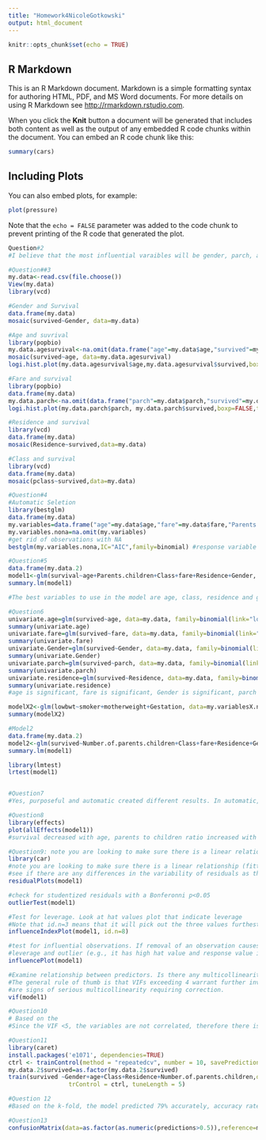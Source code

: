 ```yaml
---
title: "Homework4NicoleGotkowski"
output: html_document
---
```


```r
knitr::opts_chunk$set(echo = TRUE)
```

## R Markdown

This is an R Markdown document. Markdown is a simple formatting syntax for authoring HTML, PDF, and MS Word documents. For more details on using R Markdown see <http://rmarkdown.rstudio.com>.

When you click the **Knit** button a document will be generated that includes both content as well as the output of any embedded R code chunks within the document. You can embed an R code chunk like this:

```r
summary(cars)
```

## Including Plots

You can also embed plots, for example:

```r
plot(pressure)
```

Note that the `echo = FALSE` parameter was added to the code chunk to prevent printing of the R code that generated the plot.

```r
Question#2
#I believe that the most influential varaibles will be gender, parch, age, class and residence. "Women and children first" for taking life boats probably resulted in these passengers to have a higher survival rate, as well, passengers with more children were most likely prioritized. Ticket fare and class probably also had an influence due to the rich being favoured perhaps due to paying off crew members or perceived levels of importance. Destination could have influenced the ability of a passenger to communicate, i.e. passengers from Sweden may have had more difficulty communicating assuming there home destination influences there level of fluency in english. 
```

```r
#Question##3
my.data<-read.csv(file.choose())
View(my.data)
library(vcd)
```

```r
#Gender and Survival
data.frame(my.data)
mosaic(survived~Gender, data=my.data)
```


```r
#Age and suvrival
library(popbio)
my.data.agesurvival<-na.omit(data.frame("age"=my.data$age,"survived"=my.data$survived))
mosaic(survived~age, data=my.data.agesurvival)
logi.hist.plot(my.data.agesurvival$age,my.data.agesurvival$survived,boxp=FALSE,type="hist",col="gray", xlabel="Age")
```


```r
#Fare and survival
library(popbio)
data.frame(my.data)
my.data.parch<-na.omit(data.frame("parch"=my.data$parch,"survived"=my.data$survived))
logi.hist.plot(my.data.parch$parch, my.data.parch$survived,boxp=FALSE,type="hist",col="gray", xlabel="parch")
```

```r
#Residence and survival
library(vcd)
data.frame(my.data)
mosaic(Residence~survived,data=my.data)
```

```r
#Class and survival
library(vcd)
data.frame(my.data)
mosaic(pclass~survived,data=my.data)
```

```r
#Question#4
#Automatic Seletion
library(bestglm)
data.frame(my.data)
my.variables=data.frame("age"=my.data$age,"fare"=my.data$fare,"Parents.children"=my.data$parch,"Gender"=my.data$Gender,"Class"=my.data$pclass,"Residence"=my.data$Residence,"survival"=my.data$survived)
my.variables.nona=na.omit(my.variables)  
#get rid of observations with NA
bestglm(my.variables.nona,IC="AIC",family=binomial) #response variable must be last column in dataframe
```

```r
#Question#5
data.frame(my.data.2)
model1<-glm(survival~age+Parents.children+Class+fare+Residence+Gender, data=my.variables)
summary.lm(model1)
```
```r
#The best variables to use in the model are age, class, residence and gender
```

```r
#Question6
univariate.age=glm(survived~age, data=my.data, family=binomial(link="logit"))
summary(univariate.age)
univariate.fare=glm(survived~fare, data=my.data, family=binomial(link="logit"))
summary(univariate.fare)
univariate.Gender=glm(survived~Gender, data=my.data, family=binomial(link="logit"))
summary(univariate.Gender)
univariate.parch=glm(survived~parch, data=my.data, family=binomial(link="logit"))
summary(univariate.parch)
univariate.residence=glm(survived~Residence, data=my.data, family=binomial(link="logit"))
summary(univariate.residence)
#age is significant, fare is significant, Gender is significant, parch is significant and residence is significant. 

modelX2<-glm(lowbwt~smoker+motherweight+Gestation, data=my.variablesX.nona, family=binomial(link="logit"))
summary(modelX2)
```
```r
#Model2
data.frame(my.data.2)
model2<-glm(survived~Number.of.parents.children+Class+fare+Residence+Gender, data=my.data.2)
summary.lm(model1)

library(lmtest)
lrtest(model1)



```

```r
#Question7
#Yes, purposeful and automatic created different results. In automatic, Gender was not significant however it was in purposeful.

```

```r
#Question8
library(effects)
plot(allEffects(model1))
#survival decreased with age, parents to children ratio increased with amunt of children, survival decreased with class, and survival increased with fare. These all are what I initially predicted.  
```
```r
#Question9: note you are looking to make sure there is a linear relationship (fitted green line) and to examine plots to. see if there are any differences in the variability of residuals as the value for each predictor variable increases.
library(car)
#note you are looking to make sure there is a linear relationship (fitted green line) and to examine plots to 
#see if there are any differences in the variability of residuals as the value for each predictor variable increases.
residualPlots(model1)
```

```r
#check for studentized residuals with a Bonferonni p<0.05
outlierTest(model1)
```
```r
#Test for leverage. Look at hat values plot that indicate leverage
#Note that id.n=3 means that it will pick out the three values furthest from the average
influenceIndexPlot(model1, id.n=8)
```
```r
#test for influential observations. If removal of an observation causes substantial change in the estimates of coefficient, it is called influential observation. Influence can be thought of as the product of 
#leverage and outlier (e.g., it has high hat value and response value is unusual conditional on covariate pattern)
influencePlot(model1)
```

```r

#Examine relationship between predictors. Is there any multicollinearity?
#The general rule of thumb is that VIFs exceeding 4 warrant further investigation, while VIFs exceeding 10 
#are signs of serious multicollinearity requiring correction.
vif(model1)
```

```r
#Question10
# Based on the 
#Since the VIF <5, the variables are not correlated, therefore there is no multicollinearity  
```


```r
#Question11
library(caret)
install.packages('e1071', dependencies=TRUE)
ctrl <- trainControl(method = "repeatedcv", number = 10, savePredictions = TRUE)
my.data.2$survived=as.factor(my.data.2$survived)
train(survived ~Gender+age+Class+Residence+Number.of.parents.children,data=my.data.2, method="glm", family=binomial(link='logit'),
                 trControl = ctrl, tuneLength = 5)

```
```r
#Question 12
#Based on the k-fold, the model predicted 79% accurately, accuracy rate and the randomized model predicted 55% accurately. Therefore, the model was better than randomly selected data, meaning it was an ok model. 
```

```r
#Question13
confusionMatrix(data=as.factor(as.numeric(predictions>0.5)),reference=my.data.2$survived)
```


